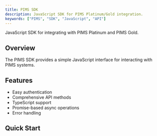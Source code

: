```yaml
---
title: PIMS SDK
description: JavaScript SDK for PIMS Platinum/Gold integration.
keywords: ["PIMS", "SDK", "JavaScript", "API"]
---
```



JavaScript SDK for integrating with PIMS Platinum and PIMS Gold.

## Overview

The PIMS SDK provides a simple JavaScript interface for interacting with PIMS systems.

## Features

- Easy authentication
- Comprehensive API methods
- TypeScript support
- Promise-based async operations
- Error handling

## Quick Start

<CardGrid>
  <Card
    title="Installation"
    description="Install the PIMS SDK in your project."
    href="/docs/pims-sdk/installation"
  />
  <Card
    title="Authentication"
    description="Configure SDK authentication."
    href="/docs/pims-sdk/authentication"
  />
  <Card
    title="API Methods"
    description="Explore available API methods."
    href="/docs/pims-sdk/api-methods"
  />
  <Card
    title="Examples"
    description="Code examples and use cases."
    href="/docs/pims-sdk/examples"
  />
</CardGrid>

